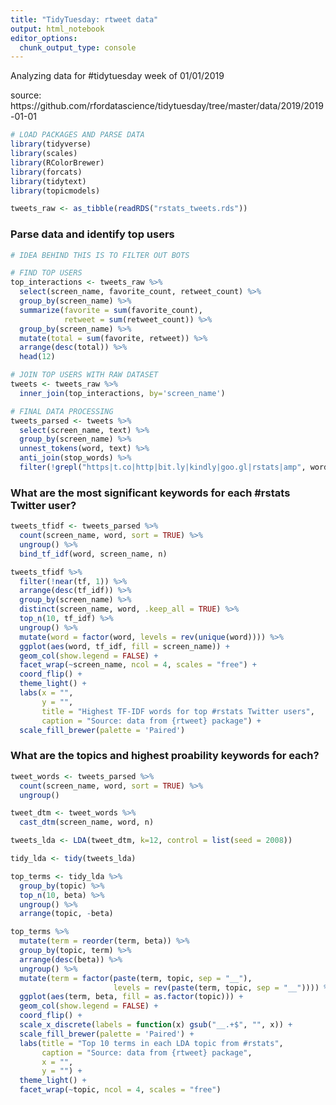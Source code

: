 ```yaml
---
title: "TidyTuesday: rtweet data"
output: html_notebook
editor_options: 
  chunk_output_type: console
---
```


Analyzing data for #tidytuesday week of 01/01/2019

source: https://github.com/rfordatascience/tidytuesday/tree/master/data/2019/2019-01-01

```r
# LOAD PACKAGES AND PARSE DATA
library(tidyverse)
library(scales)
library(RColorBrewer)
library(forcats)
library(tidytext)
library(topicmodels)

tweets_raw <- as_tibble(readRDS("rstats_tweets.rds"))
```

### Parse data and identify top users
```r
# IDEA BEHIND THIS IS TO FILTER OUT BOTS

# FIND TOP USERS
top_interactions <- tweets_raw %>%
  select(screen_name, favorite_count, retweet_count) %>%
  group_by(screen_name) %>%
  summarize(favorite = sum(favorite_count),
            retweet = sum(retweet_count)) %>%
  group_by(screen_name) %>%
  mutate(total = sum(favorite, retweet)) %>%
  arrange(desc(total)) %>%
  head(12) 

# JOIN TOP USERS WITH RAW DATASET
tweets <- tweets_raw %>% 
  inner_join(top_interactions, by='screen_name')

# FINAL DATA PROCESSING
tweets_parsed <- tweets %>% 
  select(screen_name, text) %>%
  group_by(screen_name) %>%
  unnest_tokens(word, text) %>%
  anti_join(stop_words) %>%
  filter(!grepl("https|t.co|http|bit.ly|kindly|goo.gl|rstats|amp", word)) # REMOVE EXTRA STOP WORDS
```

### What are the most significant keywords for each #rstats Twitter user?
```r
tweets_tfidf <- tweets_parsed %>%
  count(screen_name, word, sort = TRUE) %>%
  ungroup() %>%
  bind_tf_idf(word, screen_name, n)

tweets_tfidf %>%
  filter(!near(tf, 1)) %>%
  arrange(desc(tf_idf)) %>%
  group_by(screen_name) %>%
  distinct(screen_name, word, .keep_all = TRUE) %>%
  top_n(10, tf_idf) %>%
  ungroup() %>%
  mutate(word = factor(word, levels = rev(unique(word)))) %>%
  ggplot(aes(word, tf_idf, fill = screen_name)) + 
  geom_col(show.legend = FALSE) +
  facet_wrap(~screen_name, ncol = 4, scales = "free") +
  coord_flip() +
  theme_light() +
  labs(x = "",
       y = "",
       title = "Highest TF-IDF words for top #rstats Twitter users",
       caption = "Source: data from {rtweet} package") +
  scale_fill_brewer(palette = 'Paired')
```

### What are the topics and highest proability keywords for each?
```r
tweet_words <- tweets_parsed %>%
  count(screen_name, word, sort = TRUE) %>%
  ungroup()

tweet_dtm <- tweet_words %>%
  cast_dtm(screen_name, word, n)

tweets_lda <- LDA(tweet_dtm, k=12, control = list(seed = 2008))

tidy_lda <- tidy(tweets_lda)

top_terms <- tidy_lda %>% 
  group_by(topic) %>%
  top_n(10, beta) %>%
  ungroup() %>%
  arrange(topic, -beta)

top_terms %>%
  mutate(term = reorder(term, beta)) %>%
  group_by(topic, term) %>%
  arrange(desc(beta)) %>%
  ungroup() %>%
  mutate(term = factor(paste(term, topic, sep = "__"),
                       levels = rev(paste(term, topic, sep = "__")))) %>%
  ggplot(aes(term, beta, fill = as.factor(topic))) +
  geom_col(show.legend = FALSE) +
  coord_flip() +
  scale_x_discrete(labels = function(x) gsub("__.+$", "", x)) +
  scale_fill_brewer(palette = 'Paired') +
  labs(title = "Top 10 terms in each LDA topic from #rstats",
       caption = "Source: data from {rtweet} package",
       x = "",
       y = "") +
  theme_light() +
  facet_wrap(~topic, ncol = 4, scales = "free")
```
